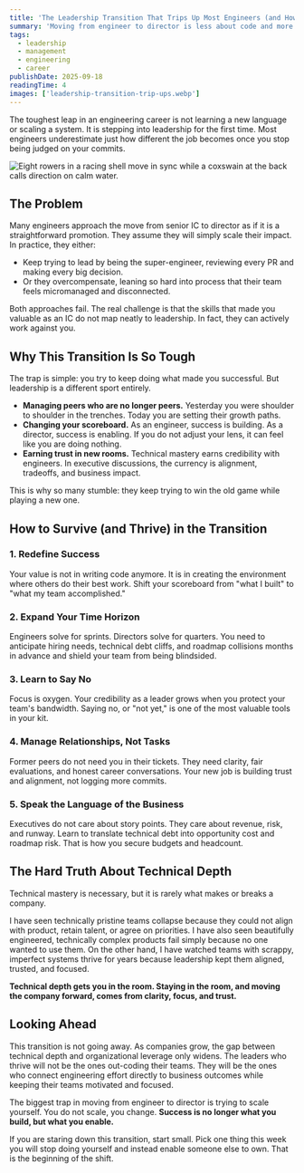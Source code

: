 ```yaml
---
title: 'The Leadership Transition That Trips Up Most Engineers (and How to Survive It)'
summary: 'Moving from engineer to director is less about code and more about clarity, trust, and alignment. Learn why so many leaders stumble in this transition and how to thrive by shifting your definition of success.'
tags:
  - leadership
  - management
  - engineering
  - career
publishDate: 2025-09-18
readingTime: 4
images: ['leadership-transition-trip-ups.webp']
---
```


The toughest leap in an engineering career is not learning a new language or scaling a system. It is stepping into leadership for the first time. Most engineers underestimate just how different the job becomes once you stop being judged on your commits.

![Eight rowers in a racing shell move in sync while a coxswain at the back calls direction on calm water.](leadership-transition-trip-ups.webp)

## The Problem

Many engineers approach the move from senior IC to director as if it is a straightforward promotion. They assume they will simply scale their impact. In practice, they either:

- Keep trying to lead by being the super-engineer, reviewing every PR and making every big decision.
- Or they overcompensate, leaning so hard into process that their team feels micromanaged and disconnected.

Both approaches fail. The real challenge is that the skills that made you valuable as an IC do not map neatly to leadership. In fact, they can actively work against you.

## Why This Transition Is So Tough

The trap is simple: you try to keep doing what made you successful. But leadership is a different sport entirely.

- **Managing peers who are no longer peers.** Yesterday you were shoulder to shoulder in the trenches. Today you are setting their growth paths.
- **Changing your scoreboard.** As an engineer, success is building. As a director, success is enabling. If you do not adjust your lens, it can feel like you are doing nothing.
- **Earning trust in new rooms.** Technical mastery earns credibility with engineers. In executive discussions, the currency is alignment, tradeoffs, and business impact.

This is why so many stumble: they keep trying to win the old game while playing a new one.

## How to Survive (and Thrive) in the Transition

### 1. Redefine Success

Your value is not in writing code anymore. It is in creating the environment where others do their best work. Shift your scoreboard from "what I built" to "what my team accomplished."

### 2. Expand Your Time Horizon

Engineers solve for sprints. Directors solve for quarters. You need to anticipate hiring needs, technical debt cliffs, and roadmap collisions months in advance and shield your team from being blindsided.

### 3. Learn to Say No

Focus is oxygen. Your credibility as a leader grows when you protect your team's bandwidth. Saying no, or "not yet," is one of the most valuable tools in your kit.

### 4. Manage Relationships, Not Tasks

Former peers do not need you in their tickets. They need clarity, fair evaluations, and honest career conversations. Your new job is building trust and alignment, not logging more commits.

### 5. Speak the Language of the Business

Executives do not care about story points. They care about revenue, risk, and runway. Learn to translate technical debt into opportunity cost and roadmap risk. That is how you secure budgets and headcount.

## The Hard Truth About Technical Depth

Technical mastery is necessary, but it is rarely what makes or breaks a company.

I have seen technically pristine teams collapse because they could not align with product, retain talent, or agree on priorities. I have also seen beautifully engineered, technically complex products fail simply because no one wanted to use them. On the other hand, I have watched teams with scrappy, imperfect systems thrive for years because leadership kept them aligned, trusted, and focused.

**Technical depth gets you in the room. Staying in the room, and moving the company forward, comes from clarity, focus, and trust.**

## Looking Ahead

This transition is not going away. As companies grow, the gap between technical depth and organizational leverage only widens. The leaders who thrive will not be the ones out-coding their teams. They will be the ones who connect engineering effort directly to business outcomes while keeping their teams motivated and focused.

The biggest trap in moving from engineer to director is trying to scale yourself. You do not scale, you change. **Success is no longer what you build, but what you enable.**

If you are staring down this transition, start small. Pick one thing this week you will stop doing yourself and instead enable someone else to own. That is the beginning of the shift.